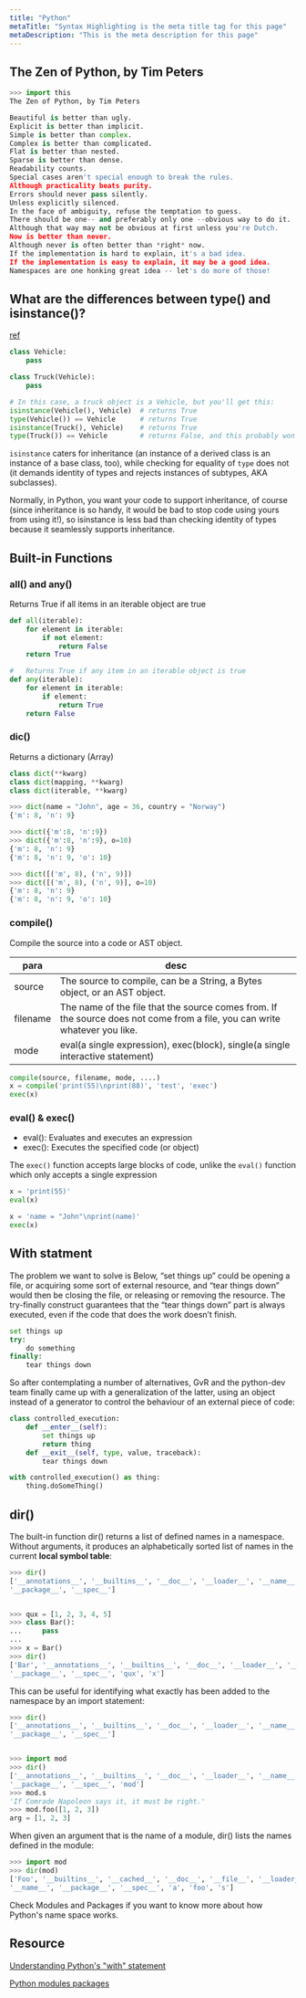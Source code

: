 ```yaml
---
title: "Python"
metaTitle: "Syntax Highlighting is the meta title tag for this page"
metaDescription: "This is the meta description for this page"
---
```



## The Zen of Python, by Tim Peters

```python
>>> import this
The Zen of Python, by Tim Peters

Beautiful is better than ugly.
Explicit is better than implicit.
Simple is better than complex.
Complex is better than complicated.
Flat is better than nested.
Sparse is better than dense.
Readability counts.
Special cases aren't special enough to break the rules.
Although practicality beats purity.
Errors should never pass silently.
Unless explicitly silenced.
In the face of ambiguity, refuse the temptation to guess.
There should be one-- and preferably only one --obvious way to do it.
Although that way may not be obvious at first unless you're Dutch.
Now is better than never.
Although never is often better than *right* now.
If the implementation is hard to explain, it's a bad idea.
If the implementation is easy to explain, it may be a good idea.
Namespaces are one honking great idea -- let's do more of those!
```

## What are the differences between type() and isinstance()?
[ref](https://stackoverflow.com/questions/1549801/what-are-the-differences-between-type-and-isinstance)

```python
class Vehicle:
    pass

class Truck(Vehicle):
    pass

# In this case, a truck object is a Vehicle, but you'll get this:
isinstance(Vehicle(), Vehicle)  # returns True
type(Vehicle()) == Vehicle      # returns True
isinstance(Truck(), Vehicle)    # returns True
type(Truck()) == Vehicle        # returns False, and this probably won't be what you want.
```

`isinstance` caters for inheritance (an instance of a derived class is an instance of a base class, too), while checking for equality of `type` does not (it demands identity of types and rejects instances of subtypes, AKA subclasses).

Normally, in Python, you want your code to support inheritance, of course (since inheritance is so handy, it would be bad to stop code using yours from using it!), so isinstance is less bad than checking identity of types because it seamlessly supports inheritance.

## Built-in Functions

### all() and any()
Returns True if all items in an iterable object are true
```python
def all(iterable):
    for element in iterable:
        if not element:
            return False
    return True

# 	Returns True if any item in an iterable object is true
def any(iterable):
    for element in iterable:
        if element:
            return True
    return False
```

### dic()
Returns a dictionary (Array)
```python
class dict(**kwarg)
class dict(mapping, **kwarg)
class dict(iterable, **kwarg)

>>> dict(name = "John", age = 36, country = "Norway")
{'m': 8, 'n': 9}

>>> dict({'m':8, 'n':9})
>>> dict({'m':8, 'n':9}, o=10)
{'m': 8, 'n': 9}
{'m': 8, 'n': 9, 'o': 10}

>>> dict([('m', 8), ('n', 9)])
>>> dict([('m', 8), ('n', 9)], o=10)
{'m': 8, 'n': 9}
{'m': 8, 'n': 9, 'o': 10}
```

### compile()
Compile the source into a code or AST object. 

| para  | desc  |
|---|---|
| source  | The source to compile, can be a String, a Bytes object, or an AST object.  |
| filename  | The name of the file that the source comes from. If the source does not come from a file, you can write whatever you like.  |
| mode  | eval(a single expression), exec(block), single(a single interactive statement)  |

```python
compile(source, filename, mode, ....)
x = compile('print(55)\nprint(88)', 'test', 'exec')
exec(x)
```

### eval() & exec()
- eval(): Evaluates and executes an expression
- exec(): Executes the specified code (or object)

The `exec()` function accepts large blocks of code, unlike the `eval()` function which only accepts a single expression


```python
x = 'print(55)'
eval(x)

x = 'name = "John"\nprint(name)'
exec(x)
```

## With statment
The problem we want to solve is 
Below, “set things up” could be opening a file, or acquiring some sort of external resource, and “tear things down” would then be closing the file, or releasing or removing the resource. The try-finally construct guarantees that the “tear things down” part is always executed, even if the code that does the work doesn’t finish.

```python
set things up
try:
    do something
finally:
    tear things down
```

So after contemplating a number of alternatives, GvR and the python-dev team finally came up with a generalization of the latter, using an object instead of a generator to control the behaviour of an external piece of code:
```python
class controlled_execution:
    def __enter__(self):
        set things up
        return thing
    def __exit__(self, type, value, traceback):
        tear things down

with controlled_execution() as thing:
    thing.doSomeThing()
```


## dir()

The built-in function dir() returns a list of defined names in a namespace. Without arguments, it produces an alphabetically sorted list of names in the current **local symbol table**:
```python
>>> dir()
['__annotations__', '__builtins__', '__doc__', '__loader__', '__name__',
'__package__', '__spec__']


>>> qux = [1, 2, 3, 4, 5]
>>> class Bar():
...     pass
...
>>> x = Bar()
>>> dir()
['Bar', '__annotations__', '__builtins__', '__doc__', '__loader__', '__name__',
'__package__', '__spec__', 'qux', 'x']
```

This can be useful for identifying what exactly has been added to the namespace by an import statement:
```python
>>> dir()
['__annotations__', '__builtins__', '__doc__', '__loader__', '__name__',
'__package__', '__spec__']


>>> import mod
>>> dir()
['__annotations__', '__builtins__', '__doc__', '__loader__', '__name__',
'__package__', '__spec__', 'mod']
>>> mod.s
'If Comrade Napoleon says it, it must be right.'
>>> mod.foo([1, 2, 3])
arg = [1, 2, 3]
```

When given an argument that is the name of a module, dir() lists the names defined in the module:
```python
>>> import mod
>>> dir(mod)
['Foo', '__builtins__', '__cached__', '__doc__', '__file__', '__loader__',
'__name__', '__package__', '__spec__', 'a', 'foo', 's']
```


Check <Link to="/web-development/programming/python/modules-packages">Modules and Packages</Link> if you want to know more about how Python's name space works.




## Resource
[Understanding Python's "with" statement](https://effbot.org/zone/python-with-statement.htm)

[Python modules packages](https://realpython.com/python-modules-packages/#the-module-search-path)